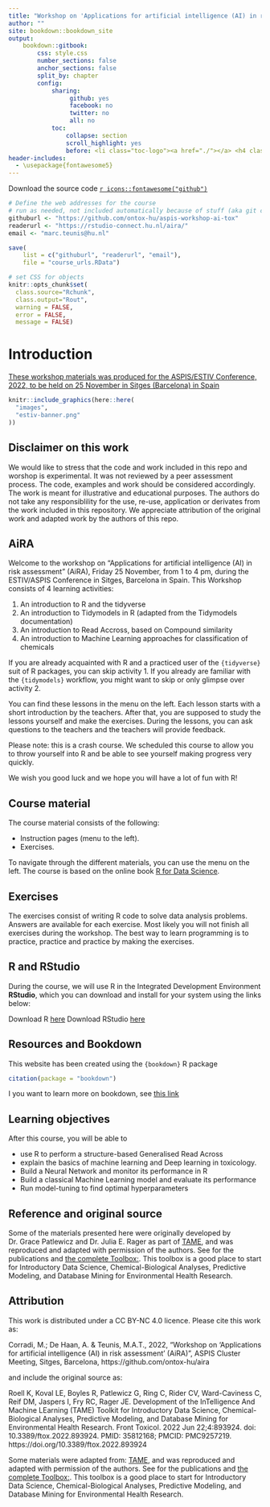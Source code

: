 ```yaml
---
title: "Workshop on 'Applications for artificial intelligence (AI) in risk assessment' (AiRA)"
author: ""
site: bookdown::bookdown_site
output: 
    bookdown::gitbook:
        css: style.css
        number_sections: false
        anchor_sections: false
        split_by: chapter
        config:
            sharing:
                 github: yes
                 facebook: no
                 twitter: no
                 all: no
            toc:
                collapse: section
                scroll_highlight: yes
                before: <li class="toc-logo"><a href="./"></a> <h4 class=".paddingtitel ">AI in Risk Assessment (AiRA) </h2></li>
header-includes:
  - \usepackage{fontawesome5}
---
```


Download the source code [`r icons::fontawesome("github")`](https://github.com/ontox-hu/aspis-workshop-ai-tox)


```r
# Define the web addresses for the course
# run as needed, not included automatically because of stuff (aka git complains)
githuburl <- "https://github.com/ontox-hu/aspis-workshop-ai-tox"
readerurl <- "https://rstudio-connect.hu.nl/aira/"
email <- "marc.teunis@hu.nl"

save(
    list = c("githuburl", "readerurl", "email"), 
    file = "course_urls.RData")
```


```r
# set CSS for objects
knitr::opts_chunk$set(
  class.source="Rchunk", 
  class.output="Rout", 
  warning = FALSE,
  error = FALSE,
  message = FALSE)
```

# Introduction {-}

[These workshop materials was produced for the ASPIS/ESTIV Conference, 2022, to be held on 25 November in Sitges (Barcelona) in Spain](https://estiv.org/congress2022/)

```r
knitr::include_graphics(here::here(
  "images",
  "estiv-banner.png"
))
```

## Disclaimer on this work
We would like to stress that the code and work included in this repo and worshop is experimental. It was not reviewed by a peer assessment process. The code, examples and work should be considered accordingly. The work is meant for illustrative and educational purposes. The authors do not take any responsiblility for the use, re-use, application or derivates from the work included in this repository. We appreciate attribution of the original work and adapted work by the authors of this repo.

## AiRA
Welcome to the workshop on "Applications for artificial intelligence (AI) in risk assessment" (AiRA), Friday 25 November, from 1 to 4 pm, during the ESTIV/ASPIS Conference in Sitges, Barcelona in Spain. This Workshop consists of 4 learning activities:

 1. An introduction to R and the tidyverse
 1. An introduction to Tidymodels in R (adapted from the Tidymodels documentation)
 1. An introduction to Read Accross, based on Compound similarity
 1. An introduction to Machine Learning approaches for classification of chemicals

If you are already acquainted with R and a practiced user of the `{tidyverse}` suit of R packages, you can skip activity 1. 
If you already are familiar with the `{tidymodels}` workflow, you might want to skip or only glimpse over activity 2.


You can find these lessons in the menu on the left. Each lesson starts with a short introduction by the teachers. After that, you are supposed to study the lessons yourself and make the exercises. During the lessons, you can ask questions to the teachers and the teachers will provide feedback. 

Please note: this is a crash course. We scheduled this course to allow you to throw yourself into R and be able to see yourself making progress very quickly. 

We wish you good luck and we hope you will have a lot of fun with R!

## Course material

The course material consists of the following:

- Instruction pages (menu to the left). 
- Exercises.

To navigate through the different materials, you can use the menu on the left. The course is based on the online book [R for Data Science](https://r4ds.had.co.nz/index.html).


## Exercises

The exercises consist of writing R code to solve data analysis problems. Answers are available for each exercise. Most likely you will not finish all exercises during the workshop. The best way to learn programming is to practice, practice and practice by making the exercises. 

## R and RStudio

During the course, we will use R in the Integrated Development Environment  **RStudio**, which you can download and install for your system using the links below:

Download R [here](https://cran.r-project.org/)
Download RStudio [here](https://posit.co/download/rstudio-desktop/)

## Resources and Bookdown
This website has been created using the `{bookdown}` R package
```r
citation(package = "bookdown")
```
I you want to learn more on bookdown, see [this link](https://bookdown.org/)

## Learning objectives

After this course, you will be able to 

- use R to perform a structure-based Generalised Read Across
- explain the basics of machine learning and Deep learning in toxicology.
- Build a Neural Network and monitor its performance in R
- Build a classical Machine Learning model and evaluate its performance
- Run model-tuning to find optimal hyperparameters 

## Reference and original source
Some of the materials presented here were originally developed by Dr. Grace Patlewicz and Dr. Julia E. Rager as part of [TAME](https://uncsrp.github.io/Data-Analysis-Training-Modules/machine-learning-and-predictive-modeling.html#machine-learning-and-predictive-modeling), and was reproduced and adapted with permission of the authors. See for the publications and [the complete Toolbox:](https://github.com/UNCSRP/Data-Analysis-Training-Modules). This toolbox is a good place to start for Introductory Data Science, Chemical-Biological Analyses, Predictive Modeling, and Database Mining for Environmental Health Research. 

## Attribution

This work is distributed under a CC BY-NC 4.0 licence. Please cite this work as:

Corradi, M.; De Haan, A. & Teunis, M.A.T., 2022, "Workshop on 'Applications for artificial intelligence (AI) in risk assessment' (AiRA)", ASPIS Cluster Meeting, Sitges, Barcelona, https://github.com/ontox-hu/aira 

and include the original source as:

Roell K, Koval LE, Boyles R, Patlewicz G, Ring C, Rider CV, Ward-Caviness C, Reif DM, Jaspers I, Fry RC, Rager JE. Development of the InTelligence And Machine LEarning (TAME) Toolkit for Introductory Data Science, Chemical-Biological Analyses, Predictive Modeling, and Database Mining for Environmental Health Research. Front Toxicol. 2022 Jun 22;4:893924. doi: 10.3389/ftox.2022.893924. PMID: 35812168; PMCID: PMC9257219.
https://doi.org/10.3389/ftox.2022.893924

Some materials were adapted from: [TAME](https://uncsrp.github.io/Data-Analysis-Training-Modules/machine-learning-and-predictive-modeling.html#machine-learning-and-predictive-modeling), and was reproduced and adapted with permission of the authors. See for the publications and [the complete Toolbox:](https://github.com/UNCSRP/Data-Analysis-Training-Modules). This toolbox is a good place to start for Introductory Data Science, Chemical-Biological Analyses, Predictive Modeling, and Database Mining for Environmental Health Research. 



